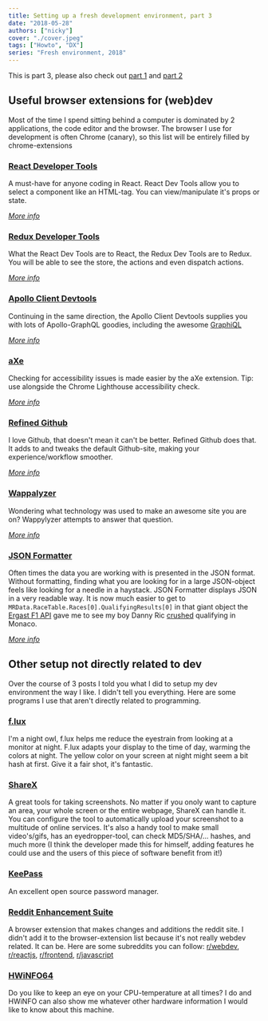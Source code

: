 ```yaml
---
title: Setting up a fresh development environment, part 3
date: "2018-05-28"
authors: ["nicky"]
cover: "./cover.jpeg"
tags: ["Howto", "DX"]
series: "Fresh environment, 2018"
---
```


This is part 3, please also check out [part 1](/blog/fresh-development-environment-part-1) and [part 2](/blog/fresh-development-environment-part-2)

## Useful browser extensions for (web)dev

Most of the time I spend sitting behind a computer is dominated by 2 applications, the code editor and the browser.
The browser I use for development is often Chrome (canary), so this list will be entirely filled by chrome-extensions

### [React Developer Tools](https://chrome.google.com/webstore/detail/react-developer-tools/fmkadmapgofadopljbjfkapdkoienihi)

A must-have for anyone coding in React.
React Dev Tools allow you to select a component like an HTML-tag.
You can view/manipulate it's props or state.

_[More info](https://github.com/facebook/react-devtools)_

### [Redux Developer Tools](https://chrome.google.com/webstore/detail/redux-devtools/lmhkpmbekcpmknklioeibfkpmmfibljd)

What the React Dev Tools are to React, the Redux Dev Tools are to Redux.
You will be able to see the store, the actions and even dispatch actions.

_[More info](https://github.com/zalmoxisus/redux-devtools-extension)_

### [Apollo Client Devtools](https://chrome.google.com/webstore/detail/apollo-client-developer-t/jdkknkkbebbapilgoeccciglkfbmbnfm)

Continuing in the same direction, the Apollo Client Devtools supplies you with lots of Apollo-GraphQL goodies, including the awesome [GraphiQL](https://github.com/graphql/graphiql)

_[More info](https://github.com/apollographql/apollo-client/blob/master/docs/source/features/developer-tooling.md#apollo-client-devtools)_

### [aXe](https://chrome.google.com/webstore/detail/axe/lhdoppojpmngadmnindnejefpokejbdd?hl=en-US)

Checking for accessibility issues is made easier by the aXe extension.
Tip: use alongside the Chrome Lighthouse accessibility check.

_[More info](https://github.com/dequelabs/axe-core)_

### [Refined Github](https://chrome.google.com/webstore/detail/refined-github/hlepfoohegkhhmjieoechaddaejaokhf)

I love Github, that doesn't mean it can't be better.
Refined Github does that. It adds to and tweaks the default Github-site, making your experience/workflow smoother.

_[More info](https://github.com/sindresorhus/refined-github)_

### [Wappalyzer](https://chrome.google.com/webstore/detail/wappalyzer/gppongmhjkpfnbhagpmjfkannfbllamg?hl=en)

Wondering what technology was used to make an awesome site you are on?
Wappylyzer attempts to answer that question.

_[More info](https://www.wappalyzer.com/)_

### [JSON Formatter](https://chrome.google.com/webstore/detail/json-formatter/bcjindcccaagfpapjjmafapmmgkkhgoa?hl=en)

Often times the data you are working with is presented in the JSON format.
Without formatting, finding what you are looking for in a large JSON-object feels like looking for a needle in a haystack.
JSON Formatter displays JSON in a very readable way.
It is now much easier to get to `MRData.RaceTable.Races[0].QualifyingResults[0]` in that giant object the [Ergast F1 API](https://ergast.com/mrd/) gave me to see my boy Danny Ric [crushed](https://www.formula1.com/en/latest/headlines/2018/5/qualifying-ricciardo-crushes-opposition-monaco-f1.html) qualifying in Monaco.

_[More info](https://github.com/callumlocke/json-formatter)_

## Other setup not directly related to dev

Over the course of 3 posts I told you what I did to setup my dev environment the way I like.
I didn't tell you everything. Here are some programs I use that aren't directly related to programming.

### [f.lux](https://justgetflux.com/)

I'm a night owl, f.lux helps me reduce the eyestrain from looking at a monitor at night.
F.lux adapts your display to the time of day, warming the colors at night.
The yellow color on your screen at night might seem a bit hash at first.
Give it a fair shot, it's fantastic.

### [ShareX](https://getsharex.com/)

A great tools for taking screenshots. No matter if you onoly want to capture an area, your whole screen or the entire webpage, ShareX can handle it.
You can configure the tool to automatically upload your screenshot to a multitude of online services.
It's also a handy tool to make small video's/gifs, has an eyedropper-tool, can check MD5/SHA/... hashes, and much more (I think the developer made this for himself, adding features he could use and the users of this piece of software benefit from it!)

### [KeePass](https://keepass.info/)

An excellent open source password manager.

### [Reddit Enhancement Suite](https://github.com/honestbleeps/Reddit-Enhancement-Suite)

A browser extension that makes changes and additions the reddit site.
I didn't add it to the browser-extension list because it's not really webdev related.
It can be. Here are some subreddits you can follow: [r/webdev](https://www.reddit.com/r/webdev/), [r/reactjs](https://www.reddit.com/r/reactjs/), [r/frontend](https://www.reddit.com/r/Frontend/), [r/javascript](https://www.reddit.com/r/javascript/)

### [HWiNFO64](https://www.hwinfo.com/download.php)

Do you like to keep an eye on your CPU-temperature at all times?
I do and HWiNFO can also show me whatever other hardware information I would like to know about this machine.
